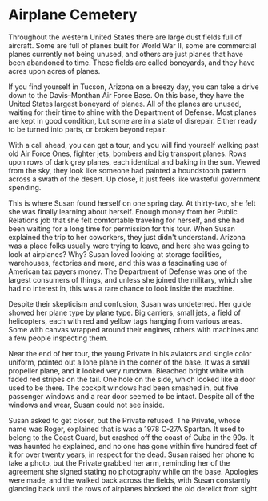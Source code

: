 # Airplane Cemetery

Throughout the western United States there are large dust fields full of aircraft. Some are full of planes built for World War II, some are commercial planes currently not being unused, and others are just planes that have been abandoned to time. These fields are called boneyards, and they have acres upon acres of planes.

If you find yourself in Tucson, Arizona on a breezy day, you can take a drive down to the Davis–Monthan Air Force Base. On this base, they have the United States largest boneyard of planes. All of the planes are unused, waiting for their time to shine with the Department of Defense. Most planes are kept in good condition, but some are in a state of disrepair. Either ready to be turned into parts, or broken beyond repair.

With a call ahead, you can get a tour, and you will find yourself walking past old Air Force Ones, fighter jets, bombers and big transport planes. Rows upon rows of dark grey planes, each identical and baking in the sun. Viewed from the sky, they look like someone had painted a houndstooth pattern across a swath of the desert. Up close, it just feels like wasteful government spending.

This is where Susan found herself on one spring day. At thirty-two, she felt she was finally learning about herself. Enough money from her Public Relations job that she felt comfortable traveling for herself, and she had been waiting for a long time for permission for this tour. When Susan explained the trip to her coworkers, they just didn't understand. Arizona was a place folks usually were trying to leave, and here she was going to look at airplanes? Why? Susan loved looking at storage facilities, warehouses, factories and more, and this was a fascinating use of American tax payers money. The Department of Defense was one of the largest consumers of things, and unless she joined the military, which she had no interest in, this was a rare chance to look inside the machine.

Despite their skepticism and confusion, Susan was undeterred. Her guide showed her plane type by plane type. Big carriers, small jets, a field of helicopters, each with red and yellow tags hanging from various areas. Some with canvas wrapped around their engines, others with machines and a few people inspecting them.

Near the end of her tour, the young Private in his aviators and single color uniform, pointed out a lone plane in the corner of the base. It was a small propeller plane, and it looked very rundown. Bleached bright white with faded red stripes on the tail. One hole on the side, which looked like a door used to be there. The cockpit windows had been smashed in, but five passenger windows and a rear door seemed to be intact. Despite all of the windows and wear, Susan could not see inside.

Susan asked to get closer, but the Private refused. The Private, whose name was Roger, explained that is was a 1978 C-27A Spartan. It used to belong to the Coast Guard, but crashed off the coast of Cuba in the 90s. It was haunted he explained, and no one has gone within five hundred feet of it for over twenty years, in respect for the dead. Susan raised her phone to take a photo, but the Private grabbed her arm, reminding her of the agreement she signed stating no photography while on the base. Apologies were made, and the walked back across the fields, with Susan constantly glancing back until the rows of airplanes blocked the old derelict from sight.

